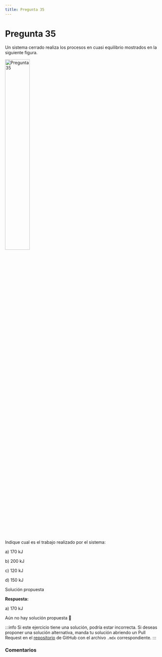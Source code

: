 ```yaml
---
title: Pregunta 35
---
```



# Pregunta 35

<div className="exercise">
Un sistema cerrado realiza los procesos en cuasi equilibrio mostrados en la siguiente figura.

<Image
  src="science/thermodynamics/exercises/2018-1/p35/image.png"
  alt="Pregunta 35"
  width="40%"
/>

Indique cual es el trabajo realizado por el sistema:

a) 170 kJ

b) 200 kJ

c) 120 kJ

d) 150 kJ
</div>

<MDXDetails>
<summary>Solución propuesta</summary>

<div className="exercise">

**Respuesta:**

a) 170 kJ

Aún no hay solución propuesta 🥲
</div>

:::info
Si este ejercicio tiene una solución, podría estar incorrecta. Si deseas proponer una solución alternativa, manda tu solución abriendo
un Pull Request en el [repositorio](https://github.com/crow-rojas/apuntes-fundamentals/pulls) de GitHub con el archivo
`.mdx` correspondiente.
:::

</MDXDetails>

### Comentarios

<Disqus
  url="https://crow-rojas.github.io/apuntes-fundamentals/docs/science/thermodynamics/exercises/2018-1/p35"
  identifier="docs/science/thermodynamics/exercises/2018-1/p35"
  title="2018-1 Termodinámica - Pregunta 35"
/>
